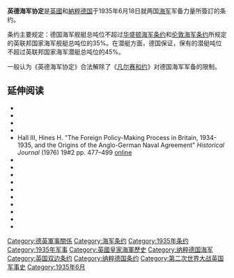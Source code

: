 {{unreferenced|time=2020-01-21T06:46:24+00:00}}
'''英德海军协定'''是[[大英帝国|英國]]和[[納粹德国|納粹德国]]于1935年6月18日就两国[[海军|海军]]军备力量所簽訂的条约。

条约主要规定：德国海军舰艇总吨位不超过[[华盛顿海军条约|华盛顿海军条约]]和[[伦敦海军条约|伦敦海军条约]]所规定的英联邦国家海军舰艇总吨位的35%。在潜艇方面，德国保证，保有的潜艇吨位不超过英联邦国家海军潜艇总吨位的45%。

一般认为《英德海军协定》合法解除了《[[凡尔赛和约|凡尔赛和约]]》对德国海军军备的限制。

==延伸阅读==
{{Refbegin}}
* {{cite book | last= Bloch |first= Michael |title=Ribbentrop | url= https://archive.org/details/ribbentrop0000bloc | publisher= Crown Publishers Inc |place=New York|year= 1992 }}
* {{cite book |last1=Doerr |first1=Paul W. |title=British Foreign Policy, 1919-1939 |year=1998 |publisher=Manchester University Press |isbn=978-0719046728 }}
* {{cite book | last= Dutton |first= David |title=Simon A Political Biography of Sir John Simon |publisher= Aurum Press | place=London|year= 1992 }}
* {{cite book | authorlink= Martin Gilbert |last=Gilbert |first=Martin | title=The Roots of Appeasement | publisher= Weidenfeld and Nicolson | place= London| year=1966 }}
* Hall III, Hines H. "The Foreign Policy-Making Process in Britain, 1934-1935, and the Origins of the Anglo-German Naval Agreement" ''Historical Journal'' (1976) 19#2 pp. 477–499 [https://www.jstor.com/stable/2638573 online]
* {{cite book | last= Haraszti | first= Eva | title=Treaty-Breakers or "Realpolitiker"? The Anglo-German Naval Agreement of June 1935 | publisher= Akademiai Kiado | place=Budapest|year= 1974 }}
* {{cite book | authorlink=Klaus Hildebrand |last=Hildebrand |first=Klaus | title=The Foreign Policy of the Third Reich | place= London | publisher= Batsford |year= 1973 }}
* {{cite book | authorlink= Ian Kershaw |last=Kershaw |first=Sir Ian | title=Hitler 1889–1936: Hubris |publisher= W.W. Norton |place= New York|year= 1998 }}
* {{cite book | authorlink= Eberhard Jäckel |last=Jäckel |first=Eberhard| title=Hitler's World View A Blueprint for Power | url= https://archive.org/details/hitlers_jack_1981_00_4495 |publisher= Harvard University Press | place=Cambridge|year= 1981 }}
*{{cite book | last= Maiolo |first= Joseph | title=The Royal Navy and Nazi Germany, 1933–39 A Study in Appeasement and the Origins of the Second World War | publisher= Macmillan Press | place= London |year= 1998 |isbn= 0-312-21456-1 }}
* {{cite book | last= Medlicott |first= W. N.| title=Britain and Germany: The Search For Agreement 1930–1937 | url= https://archive.org/details/britaingermanyse0000medl | url-access= registration | publisher= Athlone Press |place= London|year= 1969 }}
* {{cite journal | last= Messerschmidt | first= Manfred | authorlink=Manfred Messerschmidt | title=Foreign Policy and Preparation for War | pages= 541–718  | journal=Germany and the Second World War the Build-up of German Aggression | volume=I | publisher= Clarendon Press | place=Oxford| year= 1990 }}
* {{cite book | last= Shirer | first= William | title=The Collapse of the Third Republic: An Inquiry into the Fall of France in 1940 | url= https://archive.org/details/collapseofthird00shir | url-access= registration | publisher=Simon and Schuster | place=New York | year=1969 }}
* {{cite journal | last= Watt | first= D.C. | title=The Anglo-German Naval Agreement of 1935: An Interim Judgement | journal= Journal of Modern History | date=1956 | volume= 28 |issue = 28#2| pages= 155–175 | doi= 10.1086/237885 | jstor=1872538 | s2cid= 154892871 }}
* {{cite book | authorlink= Gerhard Weinberg |last=Weinberg |first=Gerhard | title=The Foreign Policy of Hitler's Germany Diplomatic Revolution in Europe 1933-36 | publisher=University of Chicago Press | place= Chicago|year=1970 }}
{{Refend}}


{{戰間期的海軍軍備限制}}

[[Category:德英軍事關係|Category:德英軍事關係]]
[[Category:海军条约|Category:海军条约]]
[[Category:1935年条约|Category:1935年条约]]
[[Category:1935年军事|Category:1935年军事]]
[[Category:英國皇家海軍歷史|Category:英國皇家海軍歷史]]
[[Category:纳粹德国海军|Category:纳粹德国海军]]
[[Category:英国双边条约|Category:英国双边条约]]
[[Category:纳粹德国条约|Category:纳粹德国条约]]
[[Category:第二次世界大战英国军事史|Category:第二次世界大战英国军事史]]
[[Category:1935年6月|Category:1935年6月]]